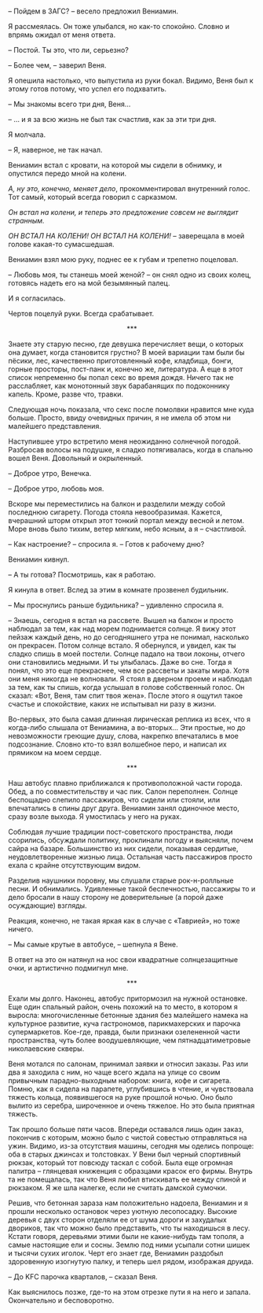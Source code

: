 # &nbsp; {#chapter-13}

– Пойдем в ЗАГС? – весело предложил Вениамин.

Я рассмеялась. Он тоже улыбался, но как-то спокойно. Словно и впрямь ожидал от меня ответа.

– Постой. Ты это, что ли, серьезно?

– Более чем, – заверил Веня.

Я опешила настолько, что выпустила из руки бокал. Видимо, Веня был к этому готов потому, что успел его подхватить.

– Мы знакомы всего три дня, Веня…

– … и я за всю жизнь не был так счастлив, как за эти три дня.

Я молчала.

– Я, наверное, не так начал.

Вениамин встал с кровати, на которой мы сидели в обнимку, и опустился передо мной на колени. 

*А, ну это, конечно, меняет дело*, прокомментировал внутренний голос. Тот самый, который всегда говорил с сарказмом.

*Он встал на колени, и теперь это предложение совсем не выглядит странным.*

*ОН ВСТАЛ НА КОЛЕНИ! ОН ВСТАЛ НА КОЛЕНИ!* – заверещала в моей голове какая-то сумасшедшая.  

Вениамин взял мою руку, поднес ее к губам и трепетно поцеловал.

– Любовь моя, ты станешь моей женой? – он снял одно из своих колец, готовясь надеть его на мой безымянный палец. 

И я согласилась.

Чертов поцелуй руки. Всегда срабатывает.

<div style="text-align: center;">***</div>

Знаете эту старую песню, где девушка перечисляет вещи, о которых она думает, когда становится грустно? В моей вариации там были бы пёсики, лес, качественно приготовленный кофе, кладбища, бонги, горные просторы, пост-панк и, конечно же, литература. А еще в этот список непременно бы попал секс во время дождя. Ничего так не расслабляет, как монотонный звук барабанящих по подоконнику капель. Кроме, разве что, травки.

Следующая ночь показала, что секс после помолвки нравится мне куда больше. Просто, ввиду очевидных причин, я не имела об этом ни малейшего представления.

Наступившее утро встретило меня неожиданно солнечной погодой. Разбросав волосы на подушке, я сладко потягивалась, когда в спальню вошел Веня. Довольный и окрыленный. 

– Доброе утро, Венечка.

– Доброе утро, любовь моя.

Вскоре мы переместились на балкон и разделили между собой последнюю сигарету. Погода стояла невообразимая. Кажется, вчерашний шторм открыл этот тонкий портал между весной и летом. Море вновь было тихим, ветер мягким, небо ясным, а я – счастливой. 

– Как настроение? – спросила я. – Готов к рабочему дню?

Вениамин кивнул.

– А ты готова? Посмотришь, как я работаю.

Я кинула в ответ. Вслед за этим в комнате прозвенел будильник.

– Мы проснулись раньше будильника? – удивленно спросила я.

– Знаешь, сегодня я встал на рассвете. Вышел на балкон и просто наблюдал за тем, как над морем поднимается солнце. Я вижу этот пейзаж каждый день, но до сегодняшнего утра не понимал, насколько он прекрасен. Потом солнце встало. Я обернулся, и увидел, как ты сладко спишь в моей постели. Солнце падало на твои локоны, отчего они становились медными. И ты улыбалась. Даже во сне. Тогда я понял, что это еще прекраснее, чем все рассветы и закаты мира. Хотя они меня никогда не волновали. Я стоял в дверном проеме и наблюдал за тем, как ты спишь, когда услышал в голове собственный голос. Он сказал: «Вот, Веня, там спит твоя жена». После этого я ощутил такое счастье и спокойствие, каких не испытывал ни разу в жизни.

Во-первых, это была самая длинная лирическая реплика из всех, что я когда-либо слышала от Вениамина, а во-вторых… Эти простые, но до невозможности греющие душу, слова, накрепко впечатались в мое подсознание. Словно кто-то взял волшебное перо, и написал их прямиком на моем сердце.

<div style="text-align: center;">***</div>

Наш автобус плавно приближался к противоположной части города. Обед, а по совместительству и час пик. Салон переполнен. Солнце беспощадно слепило пассажиров, что сидели или стояли, или впечатались в спины друг друга. Вениамин занял одиночное место, сразу возле выхода. Я умостилась у него на руках. 

Соблюдая лучшие традиции пост-советского пространства, люди ссорились, обсуждали политику, проклинали погоду и выясняли, почем сайра на базаре. Большинство из них сидели, показывая сердитые, неудовлетворенные жизнью лица. Остальная часть пассажиров просто ехала с крайне отсутствующим видом.

Разделив наушники поровну, мы слушали старые рок-н-ролльные песни. И обнимались. Удивленные такой беспечностью, пассажиры то и дело бросали в нашу сторону не доверительные (а порой даже осуждающие) взгляды. 

Реакция, конечно, не такая яркая как в случае с «Таврией», но тоже ничего.

– Мы самые крутые в автобусе, – шепнула я Вене.

В ответ на это он натянул на нос свои квадратные солнцезащитные очки, и артистично подмигнул мне.

<div style="text-align: center;">***</div>

Ехали мы долго. Наконец, автобус притормозил на нужной остановке. Еще один спальный район, очень похожий на то место, в котором я выросла: многочисленные бетонные здания без малейшего намека на культурное развитие, куча гастрономов, парикмахерских и парочка супермаркетов. Кое-где, правда, были признаки озелененной части пространства, чуть более воодушевляющие, чем пятнадцатиметровые николаевские скверы.

Веня мотался по салонам, принимал заявки и относил заказы. Раз или два я заходила с ним, но чаще всего ждала на улице со своим привычным парадно-выходным набором: книга, кофе и сигарета. Помню, как я сидела на парапете, углубившись в чтение, и чувствовала тяжесть кольца, появившегося на руке прошлой ночью. Оно было вылито из серебра, широченное и очень тяжелое. Но это была приятная тяжесть.

Так прошло больше пяти часов. Впереди оставался лишь один заказ, покончив с которым, можно было с чистой совестью отправляться на ужин. Видимо, из-за отсутствия машины, сегодня мы оделись попроще: оба в старых джинсах и толстовках. У Вени был черный спортивный рюкзак, который тот повсюду таскал с собой. Была еще огромная палитра – глянцевая книженция с образцами красок его фирмы. Внутрь та не помещалась, так что Веня любил втискивать ее между спиной и рюкзаком. Я же шла налегке, если не считать дамской сумочки. 

Решив, что бетонная зараза нам положительно надоела, Вениамин и я прошли несколько остановок через уютную лесопосадку. Высокие деревья с двух сторон отделяли ее от шума дороги и захудалых двориков, так что можно было представить, что ты находишься в лесу. Кстати говоря, деревьями этими были не какие-нибудь там тополя, а самые настоящие ели и сосны. Землю под ними усыпали сотни шишек и тысячи сухих иголок. Черт его знает где, Вениамин раздобыл здоровенную изогнутую палку, и теперь шел рядом, изображая друида. 

– До KFC парочка кварталов, – сказал Веня.

Как выяснилось позже, где-то на этом отрезке пути я на него и запала. Окончательно и бесповоротно.


